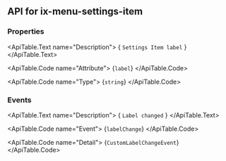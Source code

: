 
## API for ix-menu-settings-item

### Properties

<ApiTable id="property-label">
  <ApiTable.PropertyHeader name="label" singleFramework="">
  </ApiTable.PropertyHeader>

  <ApiTable.Text name="Description">
    { `Settings Item label` }
  </ApiTable.Text>

  <ApiTable.Code name="Attribute">
    {`label`}
  </ApiTable.Code>

  <ApiTable.Code name="Type">
   {`string`}
  </ApiTable.Code>


</ApiTable>


### Events

<ApiTable id="event-labelChange">
  <ApiTable.EventHeader name="labelChange">
  </ApiTable.EventHeader>

  <ApiTable.Text name="Description">
    { `Label changed` }
  </ApiTable.Text>

  <ApiTable.Code name="Event">
    {`labelChange`}
  </ApiTable.Code>

  <ApiTable.Code name="Detail">
    {`CustomLabelChangeEvent`}
  </ApiTable.Code>
</ApiTable>


